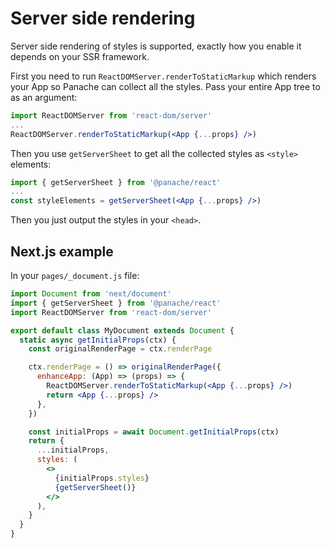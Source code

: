 # Server side rendering

Server side rendering of styles is supported, exactly how you enable it depends on your SSR framework.

First you need to run `ReactDOMServer.renderToStaticMarkup` which renders your App so Panache can collect all the styles. Pass your entire App tree to as an argument:

```jsx
import ReactDOMServer from 'react-dom/server'
...
ReactDOMServer.renderToStaticMarkup(<App {...props} />)
```

Then you use `getServerSheet` to get all the collected styles as `<style>` elements:

```jsx
import { getServerSheet } from '@panache/react'
...
const styleElements = getServerSheet(<App {...props} />)
```

Then you just output the styles in your `<head>`.


## Next.js example

In your `pages/_document.js` file:

```jsx
import Document from 'next/document'
import { getServerSheet } from '@panache/react'
import ReactDOMServer from 'react-dom/server'

export default class MyDocument extends Document {
  static async getInitialProps(ctx) {
    const originalRenderPage = ctx.renderPage

    ctx.renderPage = () => originalRenderPage({
      enhanceApp: (App) => (props) => {
        ReactDOMServer.renderToStaticMarkup(<App {...props} />)
        return <App {...props} />
      },
    })

    const initialProps = await Document.getInitialProps(ctx)
    return {
      ...initialProps,
      styles: (
        <>
          {initialProps.styles}
          {getServerSheet()}
        </>
      ),
    }
  }
}
```